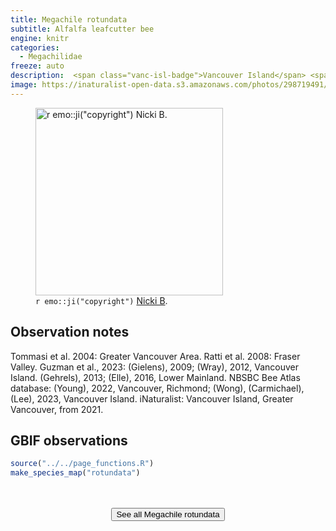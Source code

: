 ```yaml
---
title: Megachile rotundata
subtitle: Alfalfa leafcutter bee
engine: knitr
categories:
  - Megachilidae
freeze: auto
description:  <span class="vanc-isl-badge">Vancouver Island</span> <span class="lower-mainland-badge">Lower Mainland</span>
image: https://inaturalist-open-data.s3.amazonaws.com/photos/298719491/large.jpeg
---
```

![`r emo::ji("copyright")` [Nicki B ](https://inaturalist.ca/photos/298719491/).](https://inaturalist-open-data.s3.amazonaws.com/photos/298719491/large.jpeg){height=300}

## Observation notes  
Tommasi et al. 2004: <span class="hl-place-name"><span class="hl-place-name">Greater <span class="hl-place-name">Vancouver</span></span> Area</span>. Ratti et al. 2008: <span class="hl-place-name">Fraser Valley</span>. Guzman et al., 2023: (Gielens), 2009; (Wray), 2012, <span class="hl-place-name"><span class="hl-place-name"><span class="hl-place-name">Vancouver</span> Is</span>land</span>. (Gehrels), 2013; (Elle), 2016, <span class="hl-place-name">Lower Mainland</span>. NBSBC Bee Atlas database: (Young), 2022, <span class="hl-place-name">Vancouver</span>, <span class="hl-place-name">Richmond</span>; (Wong), (Carmichael), (Lee), 2023, <span class="hl-place-name"><span class="hl-place-name"><span class="hl-place-name">Vancouver</span> Is</span>land</span>. iNaturalist: <span class="hl-place-name"><span class="hl-place-name"><span class="hl-place-name">Vancouver</span> Is</span>land</span>, <span class="hl-place-name">Greater <span class="hl-place-name">Vancouver</span></span>, from 2021.

## GBIF observations  


```r
source("../../page_functions.R")
make_species_map("rotundata")
```
<br><br>
<center>


<a href="https://inaturalist.ca/observations?place_id=7085&quality_grade=research&subview=map&taxon_id=52783"><button type="button" class="btn btn-secondary">See all Megachile rotundata <i class="fa-solid fa-arrow-up-right-from-square"></i> </button></a>
</center>
